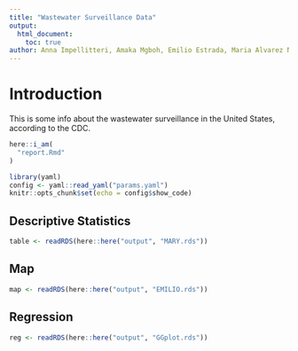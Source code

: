 ```yaml
---
title: "Wastewater Surveillance Data"
output: 
  html_document:
    toc: true
author: Anna Impellitteri, Amaka Mgboh, Emilio Estrada, Maria Alvarez Nuncio
---
```


# Introduction
This is some info about the wastewater surveillance in the United States, according to the CDC. 

```r
here::i_am(
  "report.Rmd"
)

library(yaml)
config <- yaml::read_yaml("params.yaml") 
knitr::opts_chunk$set(echo = config$show_code)  
```

## Descriptive Statistics
```r
table <- readRDS(here::here("output", "MARY.rds"))
```

## Map
```r
map <- readRDS(here::here("output", "EMILIO.rds"))
```

## Regression
```r
reg <- readRDS(here::here("output", "GGplot.rds"))
```

